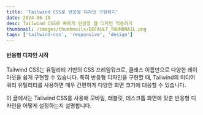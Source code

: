 ```yaml
---
title: 'Tailwind CSS로 반응형 디자인 구현하기'
date: 2024-06-10
desc: Tailwind CSS로 빠르게 반응형 웹 디자인 적용하기
thumbnail: /images/thumbnails/DEFAULT_THUMBNAIL.png
tags: ['tailwind-css', 'responsive', 'design']
---
```


#### 반응형 디자인 시작

Tailwind CSS는 유틸리티 기반의 CSS 프레임워크로, 클래스 이름만으로 다양한 레이아웃을 쉽게 구현할 수 있습니다. 특히 반응형 디자인을 구현할 때, Tailwind의 미디어 쿼리 유틸리티를 사용하면 매우 간편하게 다양한 화면 크기에 대응할 수 있습니다.

이 글에서는 Tailwind CSS를 사용해 모바일, 태블릿, 데스크톱 화면에 맞춘 반응형 디자인을 어떻게 설정하는지 설명합니다.
